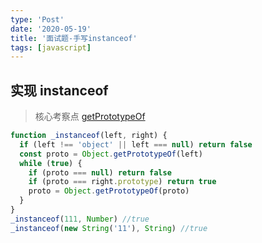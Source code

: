 ```yaml
---
type: 'Post'
date: '2020-05-19'
title: '面试题-手写instanceof'
tags: [javascript]
---
```


## 实现 instanceof

> 核心考察点 [getPrototypeOf](https://developer.mozilla.org/zh-CN/docs/Web/JavaScript/Reference/Global_Objects/Object/GetPrototypeOf)

```js
function _instanceof(left, right) {
  if (left !== 'object' || left === null) return false
  const proto = Object.getPrototypeOf(left)
  while (true) {
    if (proto === null) return false
    if (proto === right.prototype) return true
    proto = Object.getPrototypeOf(proto)
  }
}
_instanceof(111, Number) //true
_instanceof(new String('11'), String) //true
```
